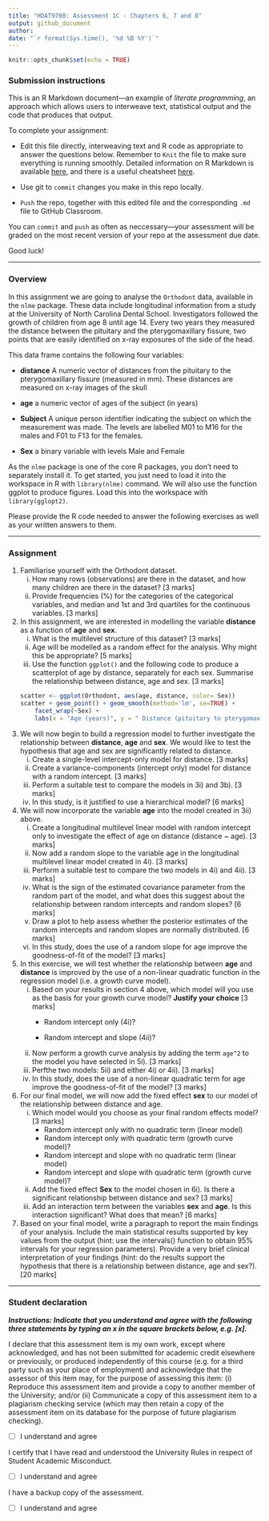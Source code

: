 ```yaml
---
title: "HDAT9700: Assessment 1C - Chapters 6, 7 and 8"
output: github_document
author: 
date: "`r format(Sys.time(), '%d %B %Y')`"
---
```


```r
knitr::opts_chunk$set(echo = TRUE)

```

### Submission instructions
This is an R Markdown document---an example of *literate programming*, an approach which allows users to interweave text, statistical output and the code that produces that output. 

To complete your assignment:   

* Edit this file directly, interweaving text and R code as appropriate to answer the questions below. Remember to `Knit` the file to make sure everything is running smoothly. Detailed information on R Markdown is available [here](https://rmarkdown.rstudio.com/lesson-1.html), and there is a useful cheatsheet [here](https://www.rstudio.com/wp-content/uploads/2015/02/rmarkdown-cheatsheet.pdf).  

* Use git to `commit` changes you make in this repo locally.   

* `Push` the repo, together with this edited file and the corresponding `.md` file to GitHub Classroom.  

You can `commit` and `push` as often as neccessary---your assessment will be graded on the most recent version of your repo at the assessment due date. 

Good luck!


***

### Overview

In this assignment we are going to analyse the `Orthodont` data, available in the `nlme` package. These data include longitudinal information from a study at the University of North Carolina Dental School. Investigators followed the growth of children from age 8 until age 14. Every two years they measured the distance between the pituitary and the pterygomaxillary fissure, two points that are easily identified on x-ray exposures of the side of the head.

This data frame contains the following four variables:

* **distance** A numeric vector of distances from the pituitary to the pterygomaxillary fissure (measured in mm). These distances are measured on x-ray images of the skull 

* **age** a numeric vector of ages of the subject (in years)

* **Subject** A unique person identifier indicating the subject on which the measurement was made. The levels are labelled M01 to M16 for the males and F01 to F13 for the females. 

* **Sex** a binary variable with levels Male and Female

As the `nlme` package is one of the core R packages, you don’t need to separately install it. To get started, you just need to load it into the workspace in R with `library(nlme)` command. We will also use the function ggplot to produce figures. Load this into the workspace with `library(gglopt2)`.

Please provide the R code needed to answer the following exercises as well as your written answers to them.

*** 

### Assignment

1. Familiarise yourself with the Orthodont dataset. 
    i. How many rows (observations) are there in the dataset, and how many children are there in the dataset? [3 marks]
    ii. Provide frequencies (%) for the categories of the categorical variables, and median and 1st and 3rd quartiles for the continuous variables. [3 marks]

2. In this assignment, we are interested in modelling the variable **distance** as a function of **age** and **sex**. 
    i) What is the multilevel structure of this dataset? [3 marks]
    ii) Age will be modelled as a random effect for the analysis. Why might this be appropriate? [5 marks]
    iii) Use the function `ggplot()` and the following code to produce a scatterplot of age by distance, separately for each sex. Summarise the relationship between distance, age and sex. [3 marks]
    
    ``` r
    scatter <- ggplot(Orthodont, aes(age, distance, color= Sex))
    scatter + geom_point() + geom_smooth(method='lm', se=TRUE) + 
        facet_wrap(~Sex) + 
        labs(x = "Age (years)", y = " Distance (pituitary to pterygomaxillary fissure) (mm) ", colour= "Sex")
    ```

3. We will now begin to build a regression model to further investigate the relationship between **distance**, **age** and **sex**. We would like to test the hypothesis that age and sex are significantly related to distance. 
    i) Create a single-level intercept-only model for distance. [3 marks]
    ii) Create a variance-components (intercept only) model for distance with a random intercept. [3 marks] 
    iii) Perform a suitable test to compare the models in 3i) and 3b). [3 marks]
    iv) In this study, is it justified to use a hierarchical model? [6 marks]

4. We will now incorporate the variable **age** into the model created in 3ii) above. 
    i) Create a longitudinal multilevel linear model with random intercept only to investigate the effect of age on distance (distance ~ age). [3 marks]
    ii) Now add a random slope to the variable age in the longitudinal multilevel linear model created in 4i). [3 marks]
    iii) Perform a suitable test to compare the two models in 4i) and 4ii). [3 marks]
    iv)  What is the sign of the estimated covariance parameter from the random part of the model, and what does this suggest about the relationship between random intercepts and random slopes? [6 marks]
    v) Draw a plot to help assess whether the posterior estimates of the random intercepts and random slopes are normally distributed. [6 marks]
    vi) In this study, does the use of a random slope for age improve the goodness-of-fit of the model? [3 marks] 

5. In this exercise, we will test whether the relationship between **age** and **distance** is improved by the use of a non-linear quadratic function in the regression model (i.e. a growth curve model). 
    i) Based on your results in section 4 above, which model will you use as the basis for your growth curve model? **Justify your choice** [3 marks]
    	* Random intercept only (4i)?
    	
    	* Random intercept and slope (4ii)?
    	
    ii) Now perform a growth curve analysis by adding the term `age^2` to the model you have selected in 5i). [3 marks] 
    iii) Perfthe two models: 5ii) and either 4i) or 4ii). [3 marks]
    iv) In this study, does the use of a non-linear quadratic term for age improve the goodness-of-fit of the model? [3 marks]

6. For our final model, we will now add the fixed effect **sex** to our model of the relationship between distance and age. 
    i) Which model would you choose as your final random effects model? [3 marks]
    	* Random intercept only with no quadratic term (linear model)
    	* Random intercept only with quadratic term (growth curve model)?
        * Random intercept and slope with no quadratic term (linear model)
    	* Random intercept and slope with quadratic term (growth curve model)?
    ii) Add the fixed effect **Sex** to the model chosen in 6i). Is there a significant relationship between distance and sex? [3 marks]
    iii) Add an interaction term between the variables **sex** and **age**. Is this interaction significant? What does that mean? [6 marks]
    
7. Based on your final model, write a paragraph to report the main findings of your analysis. Include the main statistical results supported by key values from the output (hint: use the intervals() function to obtain 95% intervals for your regression parameters). Provide a very brief clinical interpretation of your findings (hint: do the results support the hypothesis that there is a relationship between distance, age and sex?). [20 marks]


***

### Student declaration

**_Instructions: Indicate that you understand and agree with the following three statements by typing an x in the square brackets below, e.g. [x]._** 

I declare that this assessment item is my own work, except where acknowledged, and has not been submitted for academic credit elsewhere or previously, or produced independently of this course (e.g. for a third party such as your place of employment) and acknowledge that the assessor of this item may, for the purpose of assessing this item: (i) Reproduce this assessment item and provide a copy to another member of the University; and/or (ii) Communicate a copy of this assessment item to a plagiarism checking service (which may then retain a copy of the assessment item on its database for the purpose of future plagiarism checking).  

- [ ] I understand and agree

I certify that I have read and understood the University Rules in respect of Student Academic Misconduct.  

- [ ] I understand and agree

I have a backup copy of the assessment.  

- [ ] I understand and agree

